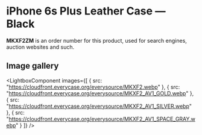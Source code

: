 
# iPhone 6s Plus Leather Case — Black

<Callout type='info' emoji='👉🏻'>**MKXF2ZM** is an order number for this product, used for search engines, auction websites and such.</Callout>

## Image gallery

<LightboxComponent
    images={[
      {
        src: "https://cloudfront.everycase.org/everysource/MKXF2.webp"
      },
      {
        src: "https://cloudfront.everycase.org/everysource/MKXF2_AV1_GOLD.webp"
      },
      {
        src: "https://cloudfront.everycase.org/everysource/MKXF2_AV1_SILVER.webp"
      },
      {
        src: "https://cloudfront.everycase.org/everysource/MKXF2_AV1_SPACE_GRAY.webp"
      }
    ]}
  />
